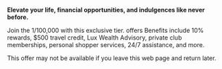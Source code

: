 **Elevate your life, financial opportunities, and indulgences like never before.**

Join the 1/100,000 with this exclusive tier. offers Benefits include 10% rewards, $500 travel credit, Lux Wealth Advisory, private club memberships, personal shopper services, 24/7 assistance, and more.

This offer may not be available if you leave this web page and return later.